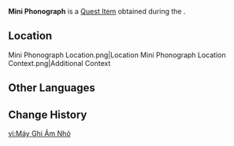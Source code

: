 {{Item Infobox
|id           = 120852
|image        = Item Mini Phonograph.png
|type         = Quest Items
|quality      = 0
|description  = A miniaturized phonograph that appears to have recorded certain sounds. It might perhaps come in handy...?
|quest        = Daydreams Beyond Space and Time
|source1      = [[Daydreams Beyond Space and Time]]
|source2      = 
|source3      = 
|source4      = 
|source5      = 
}}
'''Mini Phonograph''' is a [[Quest Item]] obtained during the {{Quest|Daydreams Beyond Space and Time}}.

==Location==
<gallery>
Mini Phonograph Location.png|Location
Mini Phonograph Location Context.png|Additional Context
</gallery>

==Other Languages==
{{Other Languages
|default_hidden = 1
|en       = Mini Phonograph
|zhs      = 小型留声机
|zhs_rm   = 
|zht      = 小型留聲機
|zht_rm   = 
|ja       = 小型レコーダー
|ja_rm    = Kogata Rekoodaa
|ko       = 소형 축음기
|es       = Minigramófono
|fr       = Mini-phonographe
|ru       = Мини-фонограф
|th       = เครื่องเล่นแผ่นเสียงขนาดเล็ก
|th_rm    = 
|vi       = Máy Ghi Âm Nhỏ
|de       = Mini-Phonograph
|id       = Fonograf Mini
|pt       = Mini Fonógrafo
|tr       = Mini Gramofon
|it       = Mini fonografo
}}

==Change History==
{{Change History|4.6}}

[[vi:Máy Ghi Âm Nhỏ]]